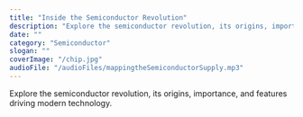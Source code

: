 ```yaml
---
title: "Inside the Semiconductor Revolution"
description: "Explore the semiconductor revolution, its origins, importance, and features driving modern technology."
date: ""
category: "Semiconductor"
slogan: ""
coverImage: "/chip.jpg"
audioFile: "/audioFiles/mappingtheSemiconductorSupply.mp3"
---
```


Explore the semiconductor revolution, its origins, importance, and features driving modern technology.
